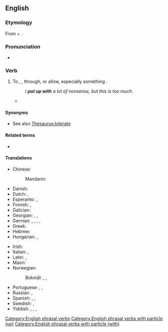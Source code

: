 ==English==

===Etymology===
From {{m|en|put up}} + {{m|en|with}}.

===Pronunciation===
* {{audio|en|En-au-put up with.ogg|Audio (AU)}}

===Verb===
{{en-verb|puts up with|putting up with|put up with}}

# {{lb|en|idiomatic}} To {{l|en|endure}}, {{l|en|tolerate}}, {{l|en|suffer}} through, or allow, especially something {{l|en|annoying}}.
#: ''I '''put up with''' a lot of nonsense, but this is too much.''
#* {{quote-av|en|title={{w|Before Midnight (2013 film)|Before Midnight}}|year=2013|medium=motion picture|role=Celine|actor={{w|Julie Delpy}}|writer={{w|Richard Linklater}}, {{w|Julie Delpy}} and {{w|Ethan Hawke}}|passage=Will you be able to '''put up with''' me for another 56 more years?}}

====Synonyms====
* See also [[Thesaurus:tolerate]]

====Related terms====
* {{l|en|put up}}

====Translations====
{{trans-top-see|to tolerate, suffer through|bear#Etymology_2}}
* Chinese:
*: Mandarin: {{t-needed|cmn}}
* Danish: {{t|da|finde sig i}}
* Dutch: {{t+|nl|ondergaan}}, {{t+|nl|verdragen}}
* Esperanto: {{t|eo|elteni}}, {{t+|eo|toleri}}
* Finnish: {{t+|fi|sietää}}, {{t+|fi|sulattaa}}
* Galician: {{t+|gl|aturar}}
* Georgian: {{t|ka|ატარებს|sc=Geor}}, {{t|ka|იტანს|sc=Geor}}, {{t|ka|ძლებს|sc=Geor}}
* German: {{t+|de|in Kauf nehmen}}, {{t+|de|hinnehmen}}, {{t+|de|akzeptieren}}, {{t|de|mit etwas klarkommen}}, {{t+|de|klarkommen}}
* Greek: {{t+|el|ανέχομαι|sc=Grek}}
* Hebrew: {{t|he|להשלים עם|tr=lehashlim 'im|sc=Hebr}}
* Hungarian: {{t+|hu|eltűr}}, {{t+|hu|elvisel}}
{{trans-mid}}
* Irish: {{t|ga|cuir suas le}}
* Italian: {{t+|it|sopportare}}, {{t+|it|tollerare}}
* Latin: {{t|la|tolerō}}, {{t|la|perpetior}}
* Maori: {{t|mi|koromaki}}
* Norwegian:
*: Bokmål: {{t|nb|avfinne seg med}}, {{t+|nb|tåle}}, {{t|nb|tolerere}}
* Portuguese: {{t+|pt|aguentar}}, {{t+|pt|suportar}}, {{t+|pt|tolerar}}
* Russian: {{t+|ru|сноси́ть|n}}, {{t+|ru|терпе́ть|n}}
* Spanish: {{t+|es|aguantar}}, {{t+|es|soportar}}, {{t+|es|tolerar}}
* Swedish: {{t|sv|stå ut med}}, {{t|sv|finna sig i}}
* Yiddish: {{t|yi|אויסהאַלטן}}, {{t|yi|סובל זײַן|tr=soyvl zayn}}, {{t|yi|אויסשטיין}}, {{t|yi|אויסלײַדן}}
{{trans-bottom}}

[[Category:English phrasal verbs]]
[[Category:English phrasal verbs with particle (up)]]
[[Category:English phrasal verbs with particle (with)]]